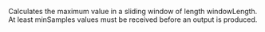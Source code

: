 Calculates the maximum value in a sliding window of length <span class="highlight">windowLength</span>. At least minSamples values must be received before an output is produced.